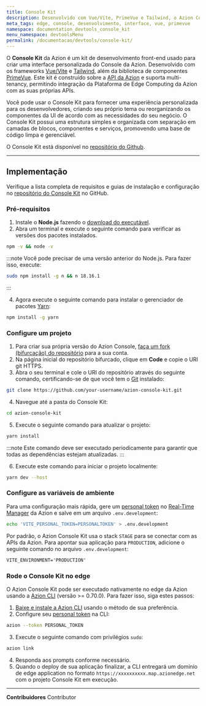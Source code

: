 ```yaml
---
title: Console Kit
description: Desenvolvido com Vue/Vite, PrimeVue e Tailwind, o Azion Console Kit é um kit de desenvolvimento front-end usado para criar uma interface personalizada do Console Azion.
meta_tags: edge, console, desenvolvimento, interface, vue, primevue
namespace: documentation_devtools_console_kit
menu_namespace: devtoolsMenu
permalink: /documentacao/devtools/console-kit/
---
```


O **Console Kit** da Azion é um kit de desenvolvimento front-end usado para criar uma interface personalizada do Console da Azion. Desenvolvido com os frameworks [Vue/Vite](https://vuejs.org/) e [Tailwind](https://tailwindcss.com/), além da biblioteca de componentes [PrimeVue](https://primevue.org/). Este kit é construído sobre a [API da Azion](https://api.azion.com/) e suporta multi-tenancy, permitindo integração da Plataforma de Edge Computing da Azion com as suas próprias APIs.

Você pode usar o Console Kit para fornecer uma experiência personalizada para os desenvolvedores, criando seu próprio tema ou reorganizando os componentes da UI de acordo com as necessidades do seu negócio. O Console Kit possui uma estrutura simples e organizada com separação em camadas de blocos, componentes e serviços, promovendo uma base de código limpa e gerenciável.

O Console Kit está disponível no [repositório do Github](https://github.com/aziontech/azion-console-kit).

---

## Implementação

Verifique a lista completa de requisitos e guias de instalação e configuração no [repositório do Console Kit](https://github.com/aziontech/azion-console-kit?tab=readme-ov-file#requirements) no GitHub.

### Pré-requisitos

1. Instale o **Node.js** fazendo o [download do executável](https://nodejs.org/en).
2. Abra um terminal e execute o seguinte comando para verificar as versões dos pacotes instalados.

```bash
npm -v && node -v
```

:::note
Você pode precisar de uma versão anterior do Node.js. Para fazer isso, execute:

```bash
sudo npm install -g n && n 18.16.1
```
:::

4. Agora execute o seguinte comando para instalar o gerenciador de pacotes [Yarn](https://yarnpkg.com):

```bash
npm install -g yarn
```

### Configure um projeto

1. Para criar sua própria versão do Azion Console, [faça um fork (bifurcação) do repositório](https://github.com/aziontech/azion-console-kit/fork) para a sua conta.
2. Na página inicial do repositório bifurcado, clique em **Code** e copie o URI git HTTPS.
3. Abra o seu terminal e cole o URI do repositório através do seguinte comando, certificando-se de que você tem o [Git](https://git-scm.com/book/en/v2/Getting-Started-Installing-Git) instalado:

```bash
git clone https://github.com/your-username/azion-console-kit.git
```

4. Navegue até a pasta do Console Kit:

```bash
cd azion-console-kit
```

5. Execute o seguinte comando para atualizar o projeto:

```bash
yarn install
```

:::note
Este comando deve ser executado periodicamente para garantir que todas as dependências estejam atualizadas.
:::

6. Execute este comando para iniciar o projeto localmente:

```bash
yarn dev --host
```

### Configure as variáveis de ambiente

Para uma configuração mais rápida, gere um [personal token](/pt-br/documentacao/produtos/guias/personal-tokens/) no [Real-Time Manager](https://manager.azion.com) da Azion e salve em um arquivo `.env.development`:

```bash
echo 'VITE_PERSONAL_TOKEN=PERSONALTOKEN' > .env.development
```

Por padrão, o Azion Console Kit usa o stack `STAGE` para se conectar com as APIs da Azion. Para apontar sua aplicação para `PRODUCTION`, adicione o seguinte comando no arquivo `.env.development`:

```txt title=".env.development"
VITE_ENVIRONMENT='PRODUCTION'
```

### Rode o Console Kit no edge

O Azion Console Kit pode ser executado nativamente no edge da Azion usando a [Azion CLI](/pt-br/documentacao/produtos/cli/) (versão >= 0.70.0). Para fazer isso, siga estes passos:

1. [Baixe e instale a Azion CLI](/en/documentation/products/azion-cli/overview/#installing-azion-cli) usando o método de sua preferência.
2. Configure seu [personal token](/pt-br/documentacao/produtos/guias/personal-tokens/) na CLI:

```bash
azion --token PERSONAL_TOKEN
```

3. Execute o seguinte comando com privilégios `sudo`:

```bash
azion link
```

4. Responda aos prompts conforme necessário.
5. Quando o deploy de sua aplicação finalizar, a CLI entregará um domínio de edge application no formato `https://xxxxxxxxxx.map.azionedge.net` com o projeto Console Kit em execução.

---


**Contribuidores** <ContributorList>Contributor</ContributorList>
